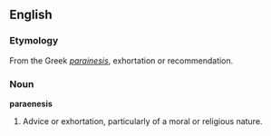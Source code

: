 ==English==

===Etymology===

From the Greek ''[[parainesis]]'', exhortation or recommendation.

===Noun===

'''paraenesis'''

# Advice or exhortation, particularly of a moral or religious nature.